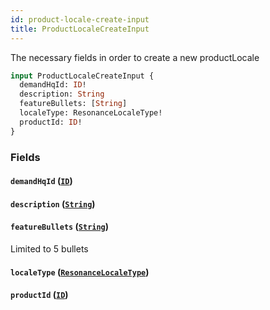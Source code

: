 ```yaml
---
id: product-locale-create-input
title: ProductLocaleCreateInput
---
```



The necessary fields in order to create a new productLocale


```graphql
input ProductLocaleCreateInput {
  demandHqId: ID!
  description: String
  featureBullets: [String]
  localeType: ResonanceLocaleType!
  productId: ID!
}
```


### Fields

#### `demandHqId` ([`ID`](/developers/demandhq-apis/demand-api/graphql/reference/scalars/id))




#### `description` ([`String`](/developers/demandhq-apis/demand-api/graphql/reference/scalars/string))




#### `featureBullets` ([`String`](/developers/demandhq-apis/demand-api/graphql/reference/scalars/string))

Limited to 5 bullets


#### `localeType` ([`ResonanceLocaleType`](/developers/demandhq-apis/demand-api/graphql/reference/enums/resonance-locale-type))




#### `productId` ([`ID`](/developers/demandhq-apis/demand-api/graphql/reference/scalars/id))






